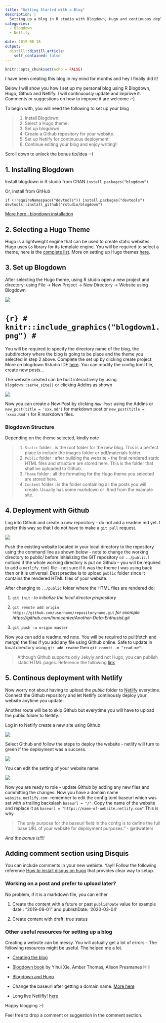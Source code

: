```yaml
---
title: "Getting Started with a Blog"
description: |
  Setting up a blog in R studio with Blogdown, Hugo and continuous deployment with Github and Netlify.
categories:
  - Blogdown
  - Netlify

date: 2019-08-18
output:
  distill::distill_article:
    self_contained: false
---
```



```r
knitr::opts_chunk$set(echo = FALSE)

```


I have been creating this blog in my mind for months and hey I finally did it!

Below I will show you how I set up my personal blog using R Blogdown, Hugo, Github and Netlify. I will continuously update and improve it. Comments or suggestions on how to improve it are welcome :-)


To begin with, you will need the following to set up your blog 

>1. Install Blogdown.
2. Select a Hugo theme.
3. Set up blogdown 
4. Create a Github repository for your website.
5. Set up Netlify for continuous deployment
6. Continue editing your blog and enjoy writing!!

Scroll down to unlock the bonus tip/idea :-) 



## 1. Installing Blogdown

Install blogdown in R studio from  CRAN ` install.packages("blogdown") `

Or, install from GitHub

```if (!requireNamespace("devtools")) install.packages("devtools")
devtools::install_github("rstudio/blogdown")```




[More here : blogdown installation](https://bookdown.org/yihui/blogdown/installation.html)

## 2. Selecting a Hugo Theme


Hugo is a lightweight engine that can be used to create static websites. Hugo uses `Go` library for its template engine. You will be required to select a theme, here is the [complete list](https://themes.gohugo.io/). More on setting up Hugo themes [here](https://bookdown.org/yihui/blogdown/themes.html).



## 3. Set up Blogdown 

After selecting the Hugo theme, using R studio open a new project and directory:  using File → New Project → New Directory → Website using Blogdown

![](blogdown1.png)

# ```{r}
# knitr::include_graphics("blogdown1.png")
# ```



You will be required to specify the directory name of the blog, the subdirectory where the blog is going to be place and the theme you selected in step 2 above. Complete the set up by clicking create project. More on blogdown Rstudio IDE [here](https://bookdown.org/yihui/blogdown/rstudio-ide.html). You can modify the config.toml file, create new posts...

The website created can be built interactively by using ```blogdown::serve_site()``` or clicking Addins as shown


![](blogdown2.png)

Now you can create a New Post by clicking `New Post` using the Addins or `new_post(title = 'xxx.md')` for markdown post or `new_post(title = 'xxxx.Rmd')` for R markdown files. 


### Blogdown Structure

Depending on the theme selected, kindly note

>1. `Static` folder :  is the root folder for the new blog. This is a perfect place to include the images folder or pdf/materials folder.
2. `Public` folder : after building the website - the final rendered static HTML files and structure are stored here. This is the folder that shall be uploaded to Github.
3. `Theme` folder : all the formating for the Hugo theme you selected are stored here.
4. `Content` folder : is the folder containing all the posts you will create. Usually has some markdown or .Rmd from the example site.

## 4. Deployment with Github

Log into Github and create a new repository - do not add a readme.md yet. I prefer this way so that I do not have to make a `git pull` request.


![](repo1.png)


Push the existing website located in your local directory to the repository using the command line as shown below - note to change the working directory to public/ before initializing the GIT repository `cd ../public`. I noticed if the whole working directory is put on Github - you will be required to add a `netlify.toml` file - not sure if it was the theme I was using back then or it is universal. Best practise is to upload `public` folder since it contains the rendered HTML files of your website. 

After changing to `../public` folder where the HTML files are rendered do;


1. `git init` : _to initialize the local directory/repository_ 

2. `git remote add origin https://github.com/username/repositoryname.git` _for example https://github.com/innocenter/Another-Data-Enthusist.git_ 

3. `git push -u origin master`

Now you can add a readme.md note. You will be required to pull(fetch and merge) the files if you add any file using Github online. Safe to update in local directory using `git add readme` then `git commit -m "read me"`.





> Although Github supports only Jekyly and not Hugo, you can publish static HTML pages. Reference the following [link](https://bookdown.org/yihui/blogdown/github-pages.html)


## 5. Continous deployment with Netlify

Now worry not about having to upload the _public_ folder to  [Netlify](https://www.netlify.com) everytime. Connect the Github repository and let Netlify continously deploy your website anytime you update. 

Another route will be to skip Github but everytime you will have to upload the public folder to Netlify.

Log in to Netlify create a new site using Github

![](netlify1.png)


Select Github and follow the steps to deploy the website - netlify will turn to green if the deployment was a success.

![](netlify2.png)

You can edit the setting of your website name

![](netlify3.png)


Now you are ready to role - update Github by adding any new files and committing the changes. Now you have a domain name `website.netlify.com`- remember to edit the config.toml baseurl which was set with a trailing backslash `baseurl = "/"`. Copy the name of the website and replace it as `baseurl = "https://name-of-website.netlify.com"` This is why

> The only purpose for the baseurl field in the config is to define the full base URL of your website for deployment purposes.” - @rdwatters

_And the bonus is!!!!_

## Adding comment section using Disquis

You can include comments in your new webiste. Yay!! Follow the following reference [How to install disqus on hugo](https://notes.peter-baumgartner.net/tutorial/how-to-install-disqus-on-hugo/) that provides clear way to setup.



### Working on a post and prefer to upload later?
 
 No problem, if it is a markdown file, you can either 

1. Create the content with a future or past `publishDate` value for example date : "2019-08-01" and publishDate: '2020-03-04'

2. Create content with draft: true status



### Other useful resources for setting up a blog

Creating a website can be messy.  You will actually get a lot of errors - The following resources might be useful. The helped me a lot. 

 

+ [Creating the blog](http://estebanmoro.org/post/2019-02-02-setting-up-your-blog-with-rstudio-and-blogdown-i-creating-the-blog/)
  
+ [Blogdown book](https://bookdown.org/yihui/blogdown/) by Yihui Xie, Amber Thomas, Alison Presmanes Hill

+ [Blogdown and Hugo ](https://www.tylerclavelle.com/code/2017/blogdown/)
  
+  Change the baseurl after getting a domain name. [More here](https://alison.rbind.io/post/2019-03-04-hugo-troubleshooting/)
+ Long live Netlifly! [here](https://yihui.name/en/2017/06/netlify-instead-of-github-pages/)



Happy blogging :-)  


Feel free to drop a comment or suggestion in the comment section.




